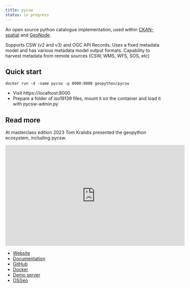 ```yaml
---
title: pycsw
status: in progress
---
```


An open source python catalogue implementation, used within [CKAN-spatial](https://github.com/ckan/ckanext-spatial) and [GeoNode](https://geonode.org).

Supports CSW (v2 and v3) and OGC API Records. Uses a fixed metadata model and has various metadata model output formats. Capability to harvest metadata from remote sources (CSW, WMS, WFS, SOS, etc)

## Quick start

```
docker run -d -name pycsw -p 8000:8000 geopython/pycsw
```

- Visit https://localhost:8000
- Prepare a folder of iso19139 files, mount it on the container and load it with pycsw-admin.py

## Read more

At masterclass edition 2023 Tom Kralidis presented the geopython ecosystem, including pycsw.

<iframe title='Embedded Media titled: geopython' width="560"  height="315"  src="https://wur.yuja.com/V/Video?v=432913&node=1952041&a=194733222&preload=false" frameborder="0" webkitallowfullscreen mozallowfullscreen allowfullscreen loading="lazy"></iframe>

- [Website](https://pycsw.org)
- [Documentation](https://docs.pycsw.org/en/latest)
- [GitHub](https://github.com/geopython/pycsw)
- [Docker](https://hub.docker.com/r/geopython/pycsw)
- [Demo server](https://demo.pycsw.org/cite/collections)
- [OSGeo](https://www.osgeo.org/projects/pycsw)

